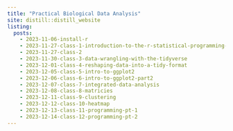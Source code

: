 ```yaml
---
title: "Practical Biological Data Analysis"
site: distill::distill_website
listing:
  posts:
    - 2023-11-06-install-r
    - 2023-11-27-class-1-introduction-to-the-r-statistical-programming-language
    - 2023-11-27-class-2
    - 2023-11-30-class-3-data-wrangling-with-the-tidyverse
    - 2023-12-01-class-4-reshaping-data-into-a-tidy-format
    - 2023-12-05-class-5-intro-to-ggplot2
    - 2023-12-06-class-6-intro-to-ggplot2-part2
    - 2023-12-07-class-7-integrated-data-analysis
    - 2023-12-08-class-8-matricies
    - 2023-12-11-class-9-clustering
    - 2023-12-12-class-10-heatmap
    - 2023-12-13-class-11-programming-pt-1
    - 2023-12-14-class-12-programming-pt-2
---
```

